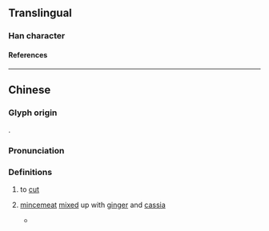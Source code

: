 {{character info}}
==Translingual==

===Han character===
{{Han char|rn=18|rad=刀|as=12|sn=14|four=|canj=LXLN|ids=⿰肅刂}}

====References====
{{Han ref|kx=0143.470|hdz=10360.040|uh=3505}}

----

==Chinese==
{{zh-forms|s=𫦅}}

===Glyph origin===
{{Han compound|肅|刀|alt2=刂|ls=psc|c1=p|c2=s|t2=knife}}.

===Pronunciation===
{{zh-pron
|m=xiào
|c=siu3
|cat=v,n
}}

===Definitions===
{{zh-hanzi}}

# {{lb|zh|obsolete}} to [[cut]]
# {{lb|zh|obsolete}} [[mincemeat]] [[mix]]ed up with [[ginger]] and [[cassia]]
#* {{zh-x|初，左右 刀敕 之 徒 悉 號 為{wéi} 鬼，宮 中 訛 云：「^趙 鬼 食 鴨 㔅{xiào}，諸 鬼 盡 著 調。」當時 莫 解。^梁 ^武平 ^建鄴，^東昏 死，羣小 一時 誅滅，故 稱為 諸 鬼 也。俗間 以 細 銼 肉 糅 以 姜 桂 曰 㔅{xiào}，意 者 以 凶黨 皆 當 細 銼 而 烹 之 也。|ref=Nanshi}}